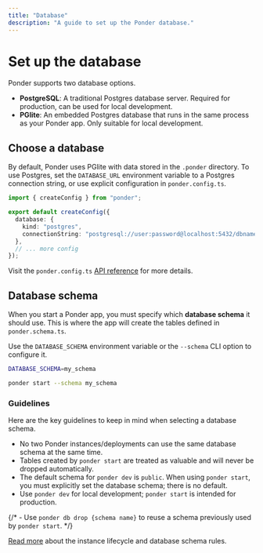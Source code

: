 ```yaml
---
title: "Database"
description: "A guide to set up the Ponder database."
---
```



# Set up the database

Ponder supports two database options.

- **PostgreSQL**: A traditional Postgres database server. Required for production, can be used for local development.
- **PGlite**: An embedded Postgres database that runs in the same process as your Ponder app. Only suitable for local development.

## Choose a database

By default, Ponder uses PGlite with data stored in the `.ponder` directory. To use Postgres, set the `DATABASE_URL` environment variable to a Postgres connection string, or use explicit configuration in `ponder.config.ts`.

```ts filename="ponder.config.ts"
import { createConfig } from "ponder";

export default createConfig({
  database: {
    kind: "postgres",
    connectionString: "postgresql://user:password@localhost:5432/dbname",
  },
  // ... more config
});
```

Visit the `ponder.config.ts` [API reference](/docs/api-reference/config#database) for more details.

## Database schema

When you start a Ponder app, you must specify which **database schema** it should use. This is where the app will create the tables defined in `ponder.schema.ts`.

Use the `DATABASE_SCHEMA` environment variable or the `--schema` CLI option to configure it.

<div className="code-columns">

```bash filename=".env.local"
DATABASE_SCHEMA=my_schema
```

```bash filename="shell"
ponder start --schema my_schema
```

</div>

### Guidelines

Here are the key guidelines to keep in mind when selecting a database schema.

- No two Ponder instances/deployments can use the same database schema at the same time.
- Tables created by `ponder start` are treated as valuable and will never be dropped automatically.
- The default schema for `ponder dev` is `public`. When using `ponder start`, you must explicitly set the database schema; there is no default.
- Use `ponder dev` for local development; `ponder start` is intended for production.

{/* - Use `ponder db drop {schema name}` to reuse a schema previously used by `ponder start`. */}

[Read more](/docs/api-reference/database) about the instance lifecycle and database schema rules.
